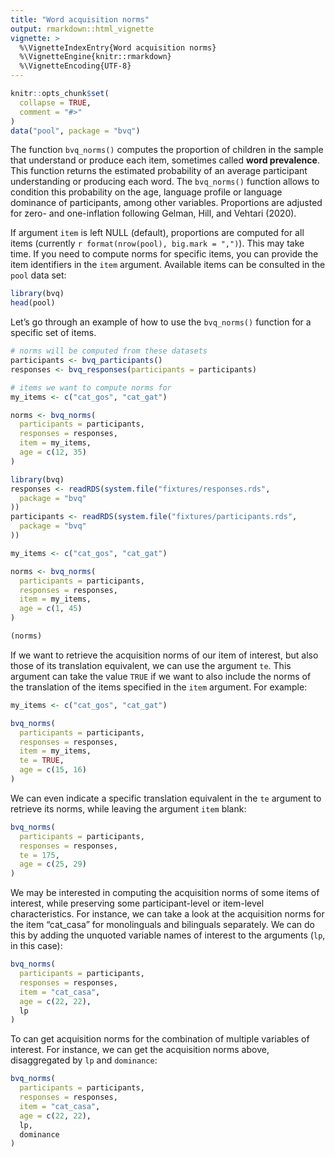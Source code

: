 ---
title: "Word acquisition norms"
output: rmarkdown::html_vignette
vignette: >
  %\VignetteIndexEntry{Word acquisition norms}
  %\VignetteEngine{knitr::rmarkdown}
  %\VignetteEncoding{UTF-8}
---

```{r message=FALSE, warning=FALSE, include=FALSE, paged.print=FALSE}
knitr::opts_chunk$set(
  collapse = TRUE,
  comment = "#>"
)
data("pool", package = "bvq")
```

The function `bvq_norms()` computes the proportion of children in the sample that understand or produce each item, sometimes called **word prevalence**. This function returns the estimated probability of an average participant understanding or producing each word. The `bvq_norms()` function allows to condition this probability on the age, language profile or language dominance of participants, among other variables. Proportions are adjusted for zero- and one-inflation following Gelman, Hill, and Vehtari (2020).

If argument `item` is left NULL (default), proportions are computed for all items (currently `r format(nrow(pool), big.mark = ",")`). This may take time. If you need to compute norms for specific items, you can provide the item identifiers in the `item` argument. Available items can be consulted in the `pool` data set:

```{r pool, echo=TRUE, message=FALSE, warning=FALSE, paged.print=FALSE}
library(bvq)
head(pool)
```

Let's go through an example of how to use the `bvq_norms()` function for a specific set of items. 

```{r responses, echo=TRUE, eval=FALSE, message=FALSE, warning=FALSE, paged.print=FALSE}
# norms will be computed from these datasets
participants <- bvq_participants()
responses <- bvq_responses(participants = participants)

# items we want to compute norms for
my_items <- c("cat_gos", "cat_gat")

norms <- bvq_norms(
  participants = participants,
  responses = responses,
  item = my_items,
  age = c(12, 35)
)
```

```{r load-responses, echo=FALSE, message=FALSE, warning=FALSE, paged.print=FALSE}
library(bvq)
responses <- readRDS(system.file("fixtures/responses.rds",
  package = "bvq"
))
participants <- readRDS(system.file("fixtures/participants.rds",
  package = "bvq"
))

my_items <- c("cat_gos", "cat_gat")

norms <- bvq_norms(
  participants = participants,
  responses = responses,
  item = my_items,
  age = c(1, 45)
)

(norms)
```

If we want to retrieve the acquisition norms of our item of interest, but also those of its translation equivalent, we can use the argument `te`. This argument can take the value `TRUE` if we want to also include the norms of the translation of the items specified in the `item` argument. For example:

```{r te-item, echo=TRUE, message=FALSE, warning=FALSE, paged.print=FALSE}
my_items <- c("cat_gos", "cat_gat")

bvq_norms(
  participants = participants,
  responses = responses,
  item = my_items,
  te = TRUE,
  age = c(15, 16)
)
```

We can even indicate a specific translation equivalent in the `te` argument to retrieve its norms, while leaving the argument `item` blank:

```{r te, echo=TRUE, message=FALSE, warning=FALSE, paged.print=FALSE}
bvq_norms(
  participants = participants,
  responses = responses,
  te = 175,
  age = c(25, 29)
)
```


We may be interested in computing the acquisition norms of some items of interest, while preserving some participant-level or item-level characteristics. For instance, we can take a look at the acquisition norms for the item "cat_casa" for monolinguals and bilinguals separately. We can do this by adding the unquoted variable names of interest to the arguments (`lp`, in this case):


```{r dots-lp, echo=TRUE, message=FALSE, warning=FALSE, paged.print=FALSE}
bvq_norms(
  participants = participants,
  responses = responses,
  item = "cat_casa",
  age = c(22, 22),
  lp
)
```

To can get acquisition norms for the combination of multiple variables of interest. For instance, we can get the acquisition norms above, disaggregated by `lp` and `dominance`:


```{r dots-dominance, echo=TRUE, message=FALSE, warning=FALSE, paged.print=FALSE}
bvq_norms(
  participants = participants,
  responses = responses,
  item = "cat_casa",
  age = c(22, 22),
  lp,
  dominance
)
```

